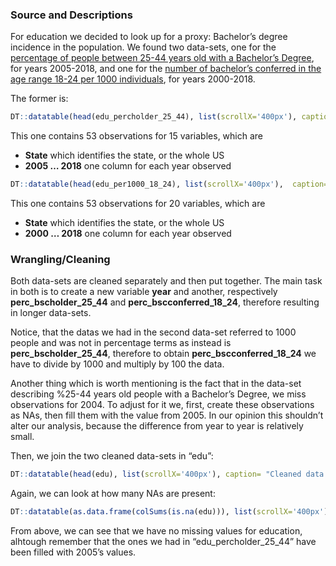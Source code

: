 ### Source and Descriptions

For education we decided to look up for a proxy: Bachelor's degree incidence in the population. We found two data-sets, one for the [percentage of people between 25-44 years old with a Bachelor's Degree](https://ncses.nsf.gov/indicators/states/indicator/bachelors-degree-holders-per-25-44-year-olds/table), for years 2005-2018, and one for the [number of bachelor's conferred in the age range 18-24 per 1000 individuals](https://ncses.nsf.gov/indicators/states/indicator/bachelors-degrees-per-1000-18-24-year-olds/table),  for years 2000-2018. 

The former is:

```r
DT::datatable(head(edu_percholder_25_44), list(scrollX='400px'), caption= "Raw data - %25-44 years old people with a Bachelor's Degree")
```

This one contains 53 observations for 15 variables, which are

<ul>
  <li> <b>State</b> which identifies the state, or the whole US </li>
  <li> <b>2005 ... 2018</b> one column for each year observed </li>
</ul>


```r
DT::datatable(head(edu_per1000_18_24), list(scrollX='400px'),  caption= "Raw data - Per 1000 18-24 years old people conferring a Bachelor's Degree")
```

This one contains 53 observations for 20 variables, which are

<ul>
  <li> <b>State</b> which identifies the state, or the whole US </li>
  <li> <b>2000 ... 2018</b> one column for each year observed </li>
</ul>


### Wrangling/Cleaning

Both data-sets are cleaned separately and then put together. The main task in both is to 
create a new variable <b>year</b> and another, respectively <b>perc_bscholder_25_44</b> and <b>perc_bscconferred_18_24</b>, therefore resulting in longer data-sets. 

Notice, that the datas we had in the second data-set referred to 1000 people and was not in percentage
terms as instead is <b>perc_bscholder_25_44</b>, therefore to obtain <b>perc_bscconferred_18_24</b> we have to divide by 1000 and multiply by 100 the data.

Another thing which is worth mentioning is the fact that in the data-set describing %25-44 years old people with a Bachelor's Degree, we miss observations for 2004. To adjust for it we, first, create these observations as NAs, then fill them with the value from 2005. In our opinion this shouldn't alter our analysis, because the difference from year to year is relatively small.

Then, we join the two cleaned data-sets in "edu":

```r
DT::datatable(head(edu), list(scrollX='400px'), caption= "Cleaned data - Proxies for Education level")
```

Again, we can look at how many NAs are present:
```r
DT::datatable(as.data.frame(colSums(is.na(edu))), list(scrollX='400px'), colnames = "Missing Values")
```

From above, we can see that we have no missing values for education, alhtough remember that the ones we had in "edu_percholder_25_44" have been filled with 2005's values.
